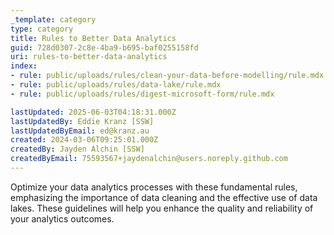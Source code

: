 ```yaml
---
_template: category
type: category
title: Rules to Better Data Analytics
guid: 728d0307-2c8e-4ba9-b695-baf0255158fd
uri: rules-to-better-data-analytics
index:
- rule: public/uploads/rules/clean-your-data-before-modelling/rule.mdx
- rule: public/uploads/rules/data-lake/rule.mdx
- rule: public/uploads/rules/digest-microsoft-form/rule.mdx

lastUpdated: 2025-06-03T04:18:31.000Z
lastUpdatedBy: Eddie Kranz [SSW]
lastUpdatedByEmail: ed@kranz.au
created: 2024-03-06T09:25:01.000Z
createdBy: Jayden Alchin [SSW]
createdByEmail: 75593567+jaydenalchin@users.noreply.github.com
---
```


Optimize your data analytics processes with these fundamental rules, emphasizing the importance of data cleaning and the effective use of data lakes. These guidelines will help you enhance the quality and reliability of your analytics outcomes.
